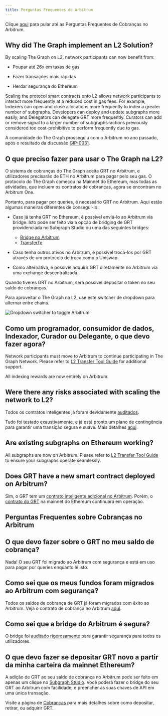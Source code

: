 ```yaml
---
title: Perguntas Frequentes do Arbitrum
---
```


Clique [aqui](#billing-on-arbitrum-faqs) para pular até as Perguntas Frequentes de Cobranças no Arbitrum.

## Why did The Graph implement an L2 Solution?

By scaling The Graph on L2, network participants can now benefit from:

- Poupar até 26x em taxas de gas

- Fazer transações mais rápidas

- Herdar segurança do Ethereum

Scaling the protocol smart contracts onto L2 allows network participants to interact more frequently at a reduced cost in gas fees. For example, Indexers can open and close allocations more frequently to index a greater number of subgraphs. Developers can deploy and update subgraphs more easily, and Delegators can delegate GRT more frequently. Curators can add or remove signal to a larger number of subgraphs–actions previously considered too cost-prohibitive to perform frequently due to gas.

A comunidade do The Graph prosseguiu com o Arbitrum no ano passado, após o resultado da discussão [GIP-0031](https://forum.thegraph.com/t/gip-0031-arbitrum-grt-bridge/3305).

## O que preciso fazer para usar o The Graph na L2?

O sistema de cobranças do The Graph aceita GRT no Arbitrum, e utilizadores precisarão de ETH no Arbitrum para pagar pelo seu gas. O protocolo do The Graph começou na Mainnet do Ethereum, mas todas as atividades, que incluem os contratos de cobranças, agora se encontram no Arbitrum One.

Portanto, para pagar por queries, é necessário GRT no Arbitrum. Aqui estão algumas maneiras diferentes de consegui-lo:

- Caso já tenha GRT no Ethereum, é possível enviá-lo ao Arbitrum via bridge. Isto pode ser feito via a opção de bridging de GRT providenciada no Subgraph Studio ou uma das seguintes bridges:

  - [Bridge no Arbitrum](https://bridge.arbitrum.io/?l2ChainId=42161)
  - [TransferTo](https://transferto.xyz/swap)

- Caso tenha outros ativos no Arbitrum, é possível trocá-los por GRT através de um protocolo de troca como o Uniswap.

- Como alternativa, é possível adquirir GRT diretamente no Arbitrum via uma exchange descentralizada.

Quando tiveres GRT no Arbitrum, será possível depositar o token no seu saldo de cobranças.

Para aproveitar o The Graph na L2, use este switcher de dropdown para alternar entre chains.

![Dropdown switcher to toggle Arbitrum](/img/arbitrum-screenshot-toggle.png)

## Como um programador, consumidor de dados, Indexador, Curador ou Delegante, o que devo fazer agora?

Network participants must move to Arbitrum to continue participating in The Graph Network. Please refer to [L2 Transfer Tool Guide](/arbitrum/l2-transfer-tools-guide/) for additional support.

All indexing rewards are now entirely on Arbitrum.

## Were there any risks associated with scaling the network to L2?

Todos os contratos inteligentes já foram devidamente [auditados](https://github.com/graphprotocol/contracts/blob/main/packages/contracts/audits/OpenZeppelin/2022-07-graph-arbitrum-bridge-audit.pdf).

Tudo foi testado exaustivamente, e já está pronto um plano de contingência para garantir uma transição segura e suave. Mais detalhes [aqui](https://forum.thegraph.com/t/gip-0037-the-graph-arbitrum-deployment-with-linear-rewards-minted-in-l2/3551#risks-and-security-considerations-20).

## Are existing subgraphs on Ethereum working?

All subgraphs are now on Arbitrum. Please refer to [L2 Transfer Tool Guide](/arbitrum/l2-transfer-tools-guide/) to ensure your subgraphs operate seamlessly.

## Does GRT have a new smart contract deployed on Arbitrum?

Sim, o GRT tem um [contrato inteligente adicional no Arbitrum](https://arbiscan.io/address/0x9623063377ad1b27544c965ccd7342f7ea7e88c7). Porém, o [contrato do GRT](https://etherscan.io/token/0xc944e90c64b2c07662a292be6244bdf05cda44a7) na mainnet do Ethereum continuará em operação.

## Perguntas Frequentes sobre Cobranças no Arbitrum

## O que devo fazer sobre o GRT no meu saldo de cobrança?

Nada! O seu GRT foi migrado ao Arbitrum com segurança e está em uso para pagar por queries enquanto lê isto.

## Como sei que os meus fundos foram migrados ao Arbitrum com segurança?

Todos os saldos de cobrança de GRT já foram migrados com êxito ao Arbitrum. Veja o contrato de cobrança no Arbitrum [aqui](https://arbiscan.io/address/0x1B07D3344188908Fb6DEcEac381f3eE63C48477a).

## Como sei que a bridge do Arbitrum é segura?

O bridge foi [auditado rigorosamente](https://code4rena.com/contests/2022-10-the-graph-l2-bridge-contest) para garantir segurança para todos os utilizadores.

## O que devo fazer se depositar GRT novo a partir da minha carteira da mainnet Ethereum?

A adição de GRT ao seu saldo de cobrança no Arbitrum pode ser feito em apenas um clique no [Subgraph Studio](https://thegraph.com/studio/). Você poderá fazer o bridge do seu GRT ao Arbitrum com facilidade, e preencher as suas chaves de API em uma única transação.

Visite a página de [Cobranças](/) para mais detalhes sobre como depositar, retirar, ou adquirir GRT.
